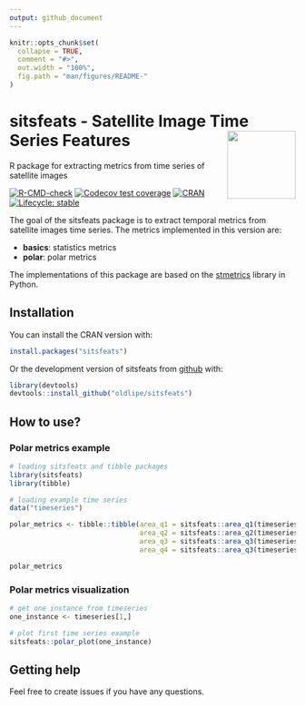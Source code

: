 ```yaml
---
output: github_document
---
```


<!-- README.md is generated from README.Rmd. Please edit that file -->

```r
knitr::opts_chunk$set(
  collapse = TRUE,
  comment = "#>",
  out.width = "100%",
  fig.path = "man/figures/README-"
)
```

# sitsfeats - Satellite Image Time Series Features <img src="inst/extdata/img/logo.png" align="right" width="120"/>
R package for extracting metrics from time series of satellite images

<!-- badges: start -->
[![R-CMD-check](https://github.com/oldlipe/sitsfeats/workflows/R-CMD-check/badge.svg)](https://github.com/oldlipe/sitsfeats/actions)
[![Codecov test coverage](https://codecov.io/gh/OldLipe/sitsfeats/branch/master/graph/badge.svg)](https://codecov.io/gh/OldLipe/sitsfeats?branch=master)
[![CRAN](http://www.r-pkg.org/badges/version/sitsfeats)](https://CRAN.R-project.org/package=sitsfeats)
[![Lifecycle: stable](https://img.shields.io/badge/lifecycle-stable-brightgreen.svg)](https://lifecycle.r-lib.org/articles/stages.html#stable)
<!-- badges: end -->

The goal of the sitsfeats package is to extract temporal metrics from satellite images time series. The metrics implemented in this version are:
  
  - **basics**: statistics metrics
  - **polar**: polar metrics
  
  
The implementations of this package are based on the [stmetrics](https://github.com/brazil-data-cube/stmetrics) library in Python.

## Installation

You can install the CRAN version with:

``` r
install.packages("sitsfeats")
```

Or the development version of sitsfeats from [github](https://github.com/OldLipe/sitsfeats) with:

``` r
library(devtools)
devtools::install_github("oldlipe/sitsfeats")
```

## How to use?

### Polar metrics example
```r
# loading sitsfeats and tibble packages
library(sitsfeats)
library(tibble)

# loading example time series
data("timeseries")

polar_metrics <- tibble::tibble(area_q1 = sitsfeats::area_q1(timeseries),
                                area_q2 = sitsfeats::area_q2(timeseries),
                                area_q3 = sitsfeats::area_q3(timeseries),
                                area_q4 = sitsfeats::area_q3(timeseries))

polar_metrics
```

### Polar metrics visualization

```r
# get one instance from timeseries
one_instance <- timeseries[1,]

# plot first time series example
sitsfeats::polar_plot(one_instance)
```

## Getting help
Feel free to create issues if you have any questions.
